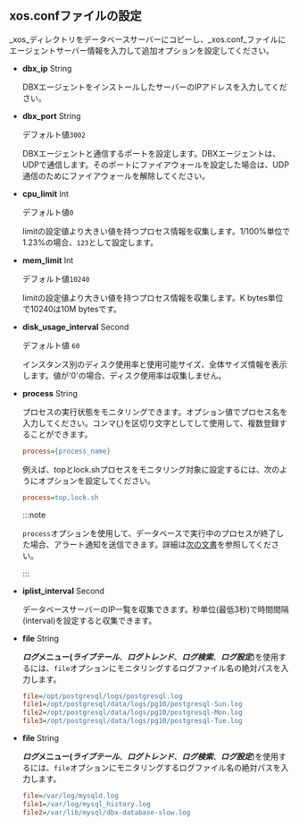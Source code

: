 ## xos.confファイルの設定

_xos_ディレクトリをデータベースサーバーにコピーし、_xos.conf_ファイルにエージェントサーバー情報を入力して追加オプションを設定してください。

-   **dbx_ip** <span class='type'>String</span>

    DBXエージェントをインストールしたサーバーのIPアドレスを入力してください。  

-   **dbx_port** <span class='type'>String</span>

    デフォルト値`3002`

    DBXエージェントと通信するポートを設定します。DBXエージェントは、UDPで通信します。そのポートにファイアウォールを設定した場合は、UDP通信のためにファイアウォールを解除してください。  

-   **cpu_limit** <span class='type'>Int</span>

    デフォルト値`0`

    limitの設定値より大きい値を持つプロセス情報を収集します。1/100%単位で1.23%の場合、`123`として設定します。  

-   **mem_limit** <span class='type'>Int</span>

    デフォルト値`10240`

    limitの設定値より大きい値を持つプロセス情報を収集します。K bytes単位で10240は10M bytesです。

-   **disk_usage_interval** <span class='type'>Second</span>

    デフォルト値 `60`

    インスタンス別のディスク使用率と使用可能サイズ、全体サイズ情報を表示します。値が'0'の場合、ディスク使用率は収集しません。

-   **process** <span class='type'>String</span>

    プロセスの実行状態をモニタリングできます。オプション値でプロセス名を入力してください。コンマ(,)を区切り文字としてして使用して、複数登録することができます。

    ```ini title='xos.conf'
    process={process_name}
    ```

    例えば、topとlock.shプロセスをモニタリング対象に設定するには、次のようにオプションを設定してください。

    ```ini title='xos.conf'
    process=top,lock.sh
    ```

    :::note

    `process`オプションを使用して、データベースで実行中のプロセスが終了した場合、アラート通知を送信できます。詳細は[次の文書](../best-practice-guides/set-db-metric-warning-notice)を参照してください。

    :::

-   **iplist_interval** <span class='type'>Second</span>

    データベースサーバーのIP一覧を収集できます。秒単位(最低3秒)で時間間隔(interval)を設定すると収集できます。

<InDoc product='postgresql'>

-   **file** <span class='type'>String</span>

    **_ログ_**メニュー(**_ライブテール_**、**_ログトレンド_**、**_ログ検索_**、**_ログ設定_**)を使用するには、`file`オプションにモニタリングするログファイル名の絶対パスを入力します。

    ```ini title='xos.conf'
    file=/opt/postgresql/logs/postgresql.log
    file1=/opt/postgresql/data/logs/pg10/postgresql-Sun.log
    file2=/opt/postgresql/data/logs/pg10/postgresql-Mon.log
    file3=/opt/postgresql/data/logs/pg10/postgresql-Tue.log
    ```

</InDoc>

<InDoc product='mysql'>

-   **file** <span class='type'>String</span>

    **_ログ_**メニュー(**_ライブテール_**、**_ログトレンド_**、**_ログ検索_**、**_ログ設定_**)を使用するには、`file`オプションにモニタリングするログファイル名の絶対パスを入力します。

    ```ini title='xos.conf'
    file=/var/log/mysqld.log
    file1=/var/log/mysql_history.log
    file2=/var/lib/mysql/dbx-database-slow.log
    ```

</InDoc>
